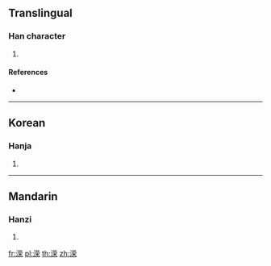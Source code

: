 {{character info/new}}
{{also|濚}}
==Translingual==

===Han character===
{{Han char|rn=85|rad=水|as=09|sn=12|four=|canj=ETBD}}

# {{defn|Han|sort=水09}}

====References====
* {{Han ref|kx=0639.111|hdz=31669.021|uh=6E81|ud=28289}}

----

==Korean==

===Hanja===
{{ko-hanja|hangeul=영|eumhun=|rv=yeong|mr=yŏng|y=yeng}}

# {{defn|lang=ko|sort=水09}}

----

==Mandarin==

===Hanzi===
{{cmn-hanzi|pin=[[yíng]] ([[ying2]])|wg=ying<sup>2</sup>}}

# {{defn|lang=cmn|sort=水09}}

[[fr:溁]]
[[pl:溁]]
[[th:溁]]
[[zh:溁]]